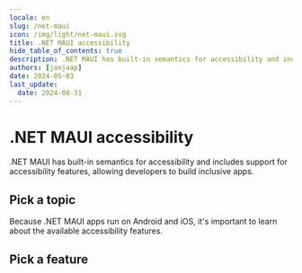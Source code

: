 ```yaml
---
locale: en
slug: /net-maui
icon: /img/light/net-maui.svg
title: .NET MAUI accessibility
hide_table_of_contents: true
description: .NET MAUI has built-in semantics for accessibility and includes support for accessibility features, allowing developers to build inclusive apps.
authors: [janjaap]
date: 2024-05-03
last_update:
  date: 2024-08-31
---
```


# .NET MAUI accessibility

.NET MAUI has built-in semantics for accessibility and includes support for accessibility features, allowing developers to build inclusive apps.

## Pick a topic

<LinkList title="List of .NET MAUI accessibility topics" isHighlighted={true}>
  <LinkListItem
    url="/en/docs/net-maui/samples"
    title="Browse .NET MAUI code samples"
    label=".NET MAUI accessibility code samples"
    description="Browse code samples to learn how to build more accessible .NET MAUI apps."
    image="/img/light/code.svg"
    alt="Code icon"
  />
</LinkList>

Because .NET MAUI apps run on Android and iOS, it's important to learn about the available accessibility features.

## Pick a feature

<LinkList title="List of Android and iOS accessibility features" isHighlighted={true}>
  <LinkListItem
    url="/en/docs/android/features"
    title="Learn about Android accessibility features"
    label="Android accessibility features"
    description="Learn about the accessibility features that are offered by Android."
    image="/img/light/features.svg"
    alt="Features icon"
  />
  <LinkListItem
    url="/en/docs/ios/features"
    title="Learn about iOS accessibility features"
    label="iOS accessibility features"
    description="Learn about the accessibility features that are offered by iOS."
    image="/img/light/features.svg"
    alt="Features icon"
  />
</LinkList>

